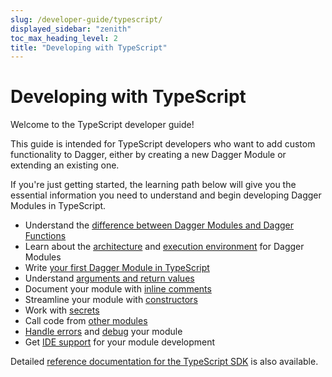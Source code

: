 ```yaml
---
slug: /developer-guide/typescript/
displayed_sidebar: "zenith"
toc_max_heading_level: 2
title: "Developing with TypeScript"
---
```


# Developing with TypeScript

Welcome to the TypeScript developer guide!

This guide is intended for TypeScript developers who want to add custom functionality to Dagger, either by creating a new Dagger Module or extending an existing one.

If you're just getting started, the learning path below will give you the essential information you need to understand and begin developing Dagger Modules in TypeScript.

- Understand the [difference between Dagger Modules and Dagger Functions](../overview/382910-modules-vs-functions.mdx)
- Learn about the [architecture](../overview/482011-architecture.mdx) and [execution environment](../overview/942201-execution-environment.mdx) for Dagger Modules
- Write [your first Dagger Module in TypeScript](./506316-first-module.mdx)
- Understand [arguments and return values](./292372-arguments-return-values.mdx)
- Document your module with [inline comments](./104624-documentation.mdx)
- Streamline your module with [constructors](./520201-constructors.mdx)
- Work with [secrets](./527581-secrets.mdx)
- Call code from [other modules](./232836-dependencies.mdx)
- [Handle errors](./658262-error-handling.mdx) and [debug](./372032-debugging.mdx) your module
- Get [IDE support](./629502-ide-integration.mdx) for your module development

Detailed [reference documentation for the TypeScript SDK](../../reference/typescript/modules.md) is also available.
